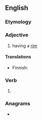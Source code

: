 ==English==

===Etymology===
{{suffix|en|rim|ed}}

===Adjective===
{{en-adj|-}}

# {{lb|en|often|in combination}} having a [[rim]]

====Translations====
{{trans-top|having a rim}}
* Finnish: {{t|fi|kehyksellinen}}
{{trans-mid}}
{{trans-bottom}}

===Verb===
{{head|en|verb form}}

# {{en-past of|rim}}

===Anagrams===
* {{anagrams|en|a=deimmr|dimmer}}